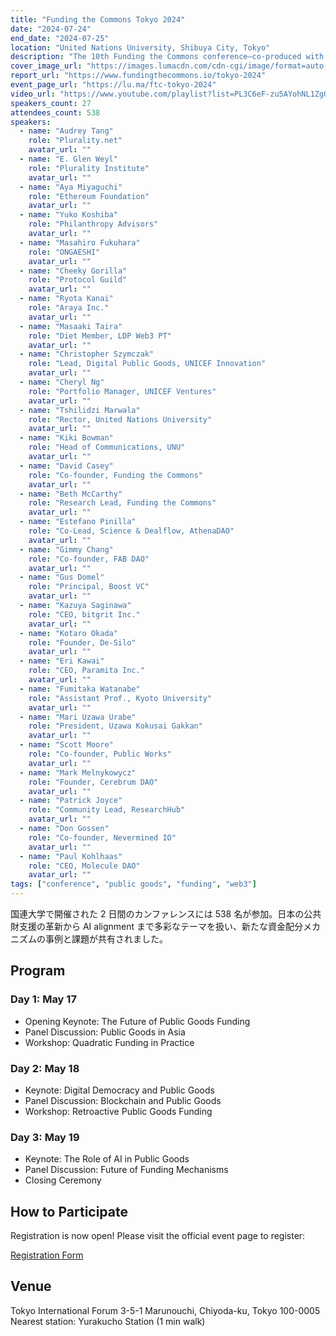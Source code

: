 ```yaml
---
title: "Funding the Commons Tokyo 2024"
date: "2024-07-24"
end_date: "2024-07-25"
location: "United Nations University, Shibuya City, Tokyo"
description: "The 10th Funding the Commons conference—co-produced with DeSci Tokyo and Plurality Tokyo—brought 538 global participants to explore regenerative funding mechanisms for public goods."
cover_image_url: "https://images.lumacdn.com/cdn-cgi/image/format=auto,fit=cover,dpr=1,background=white,quality=75,width=280,height=280/event-covers/se/a3dfb2aa-7108-4506-8ef2-3f67dd440360"
report_url: "https://www.fundingthecommons.io/tokyo-2024"
event_page_url: "https://lu.ma/ftc-tokyo-2024"
video_url: "https://www.youtube.com/playlist?list=PL3C6eF-zu5AYohNL1ZgOBqlwwJ29x-lTO"
speakers_count: 27
attendees_count: 538
speakers:
  - name: "Audrey Tang"
    role: "Plurality.net"
    avatar_url: ""
  - name: "E. Glen Weyl"
    role: "Plurality Institute"
    avatar_url: ""
  - name: "Aya Miyaguchi"
    role: "Ethereum Foundation"
    avatar_url: ""
  - name: "Yuko Koshiba"
    role: "Philanthropy Advisors"
    avatar_url: ""
  - name: "Masahiro Fukuhara"
    role: "ONGAESHI"
    avatar_url: ""
  - name: "Cheeky Gorilla"
    role: "Protocol Guild"
    avatar_url: ""
  - name: "Ryota Kanai"
    role: "Araya Inc."
    avatar_url: ""
  - name: "Masaaki Taira"
    role: "Diet Member, LDP Web3 PT"
    avatar_url: ""
  - name: "Christopher Szymczak"
    role: "Lead, Digital Public Goods, UNICEF Innovation"
    avatar_url: ""
  - name: "Cheryl Ng"
    role: "Portfolio Manager, UNICEF Ventures"
    avatar_url: ""
  - name: "Tshilidzi Marwala"
    role: "Rector, United Nations University"
    avatar_url: ""
  - name: "Kiki Bowman"
    role: "Head of Communications, UNU"
    avatar_url: ""
  - name: "David Casey"
    role: "Co-founder, Funding the Commons"
    avatar_url: ""
  - name: "Beth McCarthy"
    role: "Research Lead, Funding the Commons"
    avatar_url: ""
  - name: "Estefano Pinilla"
    role: "Co-Lead, Science & Dealflow, AthenaDAO"
    avatar_url: ""
  - name: "Gimmy Chang"
    role: "Co-founder, FAB DAO"
    avatar_url: ""
  - name: "Gus Domel"
    role: "Principal, Boost VC"
    avatar_url: ""
  - name: "Kazuya Saginawa"
    role: "CEO, bitgrit Inc."
    avatar_url: ""
  - name: "Kotaro Okada"
    role: "Founder, De-Silo"
    avatar_url: ""
  - name: "Eri Kawai"
    role: "CEO, Paramita Inc."
    avatar_url: ""
  - name: "Fumitaka Watanabe"
    role: "Assistant Prof., Kyoto University"
    avatar_url: ""
  - name: "Mari Uzawa Urabe"
    role: "President, Uzawa Kokusai Gakkan"
    avatar_url: ""
  - name: "Scott Moore"
    role: "Co-founder, Public Works"
    avatar_url: ""
  - name: "Mark Melnykowycz"
    role: "Founder, Cerebrum DAO"
    avatar_url: ""
  - name: "Patrick Joyce"
    role: "Community Lead, ResearchHub"
    avatar_url: ""
  - name: "Don Gossen"
    role: "Co-founder, Nevermined IO"
    avatar_url: ""
  - name: "Paul Kohlhaas"
    role: "CEO, Molecule DAO"
    avatar_url: ""
tags: ["conference", "public goods", "funding", "web3"]
---
```


国連大学で開催された 2 日間のカンファレンスには 538 名が参加。日本の公共財支援の革新から AI alignment まで多彩なテーマを扱い、新たな資金配分メカニズムの事例と課題が共有されました。

## Program

### Day 1: May 17

- Opening Keynote: The Future of Public Goods Funding
- Panel Discussion: Public Goods in Asia
- Workshop: Quadratic Funding in Practice

### Day 2: May 18

- Keynote: Digital Democracy and Public Goods
- Panel Discussion: Blockchain and Public Goods
- Workshop: Retroactive Public Goods Funding

### Day 3: May 19

- Keynote: The Role of AI in Public Goods
- Panel Discussion: Future of Funding Mechanisms
- Closing Ceremony

## How to Participate

Registration is now open! Please visit the official event page to register:

[Registration Form](https://www.fundingthecommons.io/tokyo-2024)

## Venue

Tokyo International Forum
3-5-1 Marunouchi, Chiyoda-ku, Tokyo 100-0005
Nearest station: Yurakucho Station (1 min walk)
